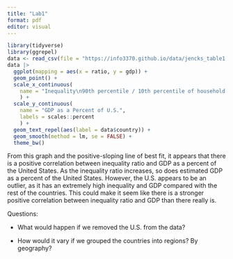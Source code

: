 ```yaml
---
title: "Lab1"
format: pdf
editor: visual
---
```


```r
library(tidyverse)
library(ggrepel)
data <- read_csv(file = "https://info3370.github.io/data/jencks_table1.csv")
data |>
  ggplot(mapping = aes(x = ratio, y = gdp)) +
  geom_point() +
  scale_x_continuous(
    name = "Inequality\n90th percentile / 10th percentile of household income"
    ) +
  scale_y_continuous(
    name = "GDP as a Percent of U.S.", 
    labels = scales::percent
    ) +
  geom_text_repel(aes(label = data$country)) +
  geom_smooth(method = lm, se = FALSE) +
  theme_bw()
```

From this graph and the positive-sloping line of best fit, it appears that there is a positive correlation between inequality ratio and GDP as a percent of the United States. As the inequality ratio increases, so does estimated GDP as a percent of the United States. However, the U.S. appears to be an outlier, as it has an extremely high inequality and GDP compared with the rest of the countries. This could make it seem like there is a stronger positive correlation between inequality ratio and GDP than there really is.

Questions:

-   What would happen if we removed the U.S. from the data?

-   How would it vary if we grouped the countries into regions? By geography?
